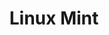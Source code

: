 ---
title: 'Linux Mint'
description: 'Complete Guide for Linux Mint Installation. Linux Mint has the most Windows like feel out of these all.'
---